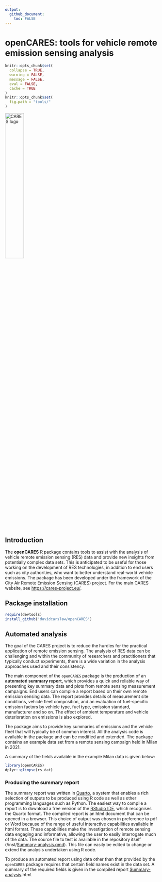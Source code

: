 ```yaml
---
output: 
  github_document: 
    toc: FALSE
---
```


<!-- Edit the README.Rmd only!!! The README.md is generated automatically from README.Rmd. -->

# openCARES: tools for vehicle remote emission sensing analysis

```r
knitr::opts_chunk$set(
  collapse = TRUE,
  warning = FALSE,
  message = FALSE,
  eval = FALSE,
  cache = TRUE
)
knitr::opts_chunk$set(
  fig.path = "tools/"
)

```

<img src="inst/CARES_logo.jpeg" alt="CARES logo" class="center" width="35%"/>

## Introduction

The **openCARES** R package contains tools to assist with the analysis of vehicle remote emission sensing (RES) data and provide new insights from potentially complex data sets. This is anticipated to be useful for those working on the development of RES technologies, in addition to end users such as city authorities, who want to better understand real-world vehicle emissions. The package has been developed under the framework of the City Air Remote Emission Sensing (CARES) project. For the main CARES website, see <https://cares-project.eu/>.

## Package installation

```r
require(devtools)
install_github('davidcarslaw/openCARES')
```

## Automated analysis

The goal of the CARES project is to reduce the hurdles for the practical application of remote emission sensing. The analysis of RES data can be challenging and within the community of researchers and practitioners that typically conduct experiments, there is a wide variation in the analysis approaches used and their consistency.

The main component of the `openCARES` package is the production of an **automated summary report**, which provides a quick and reliable way of presenting key summary data and plots from remote sensing measurement campaigns. End users can compile a report based on their own remote emission sensing data. The report provides details of measurement site conditions, vehicle fleet composition, and an evaluation of fuel-specific emission factors by vehicle type, fuel type, emission standard, manufacturer and so on. The effect of ambient temperature and vehicle deterioration on emissions is also explored.

The package aims to provide key summaries of emissions and the vehicle fleet that will typically be of common interest. All the analysis code is available in the package and can be modified and extended. The package contains an example data set from a remote sensing campaign held in Milan in 2021.

A summary of the fields available in the example Milan data is given below:

```r
library(openCARES)
dplyr::glimpse(rs_dat)
```

### Producing the summary report

The summary report was written in [Quarto](https://quarto.org), a system that enables a rich selection of outputs to be produced using R code as well as other programming languages such as Python. The easiest way to compile a report is to download a free version of the [RStudio IDE](https://posit.co/products/open-source/rstudio/), which recognises the Quarto format. The compiled report is an html document that can be opened in a browser. This choice of output was chosen in preference to pdf or Word because of the range of useful interactive capabilities available in html format. These capabilities make the investigation of remote sensing data engaging and informative, allowing the user to easily interrogate much of the data. The source file to test is available in the repository itself (/inst/[Summary-analysis.qmd](https://github.com/davidcarslaw/openCARES/blob/master/inst/Summary-analysis.qmd "Summary-analysis.qmd")). This file can easily be edited to change or extend the analysis undertaken using R code.

To produce an automated report using data other than that provided by the `openCARES` package requires that certain field names exist in the data set. A summary of the required fields is given in the compiled report [Summary-analysis](https://github.com/davidcarslaw/openCARES/blob/master/inst/Summary-analysis.qmd "Summary-analysis.qmd").html.
